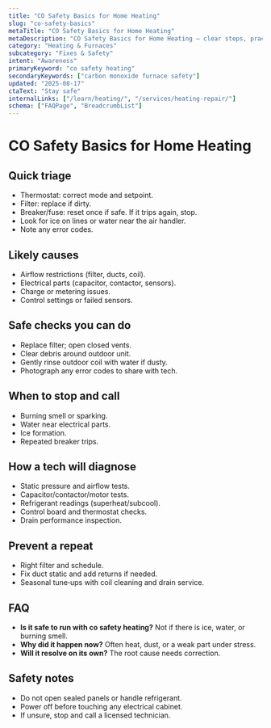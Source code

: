 ```yaml
---
title: "CO Safety Basics for Home Heating"
slug: "co-safety-basics"
metaTitle: "CO Safety Basics for Home Heating"
metaDescription: "CO Safety Basics for Home Heating — clear steps, practical detail, and when to call a pro in North Texas."
category: "Heating & Furnaces"
subcategory: "Fixes & Safety"
intent: "Awareness"
primaryKeyword: "co safety heating"
secondaryKeywords: ["carbon monoxide furnace safety"]
updated: "2025-08-17"
ctaText: "Stay safe"
internalLinks: ["/learn/heating/", "/services/heating-repair/"]
schema: ["FAQPage", "BreadcrumbList"]
---
```


# CO Safety Basics for Home Heating



## Quick triage
- Thermostat: correct mode and setpoint.
- Filter: replace if dirty.
- Breaker/fuse: reset once if safe. If it trips again, stop.
- Look for ice on lines or water near the air handler.
- Note any error codes.


## Likely causes
- Airflow restrictions (filter, ducts, coil).
- Electrical parts (capacitor, contactor, sensors).
- Charge or metering issues.
- Control settings or failed sensors.


## Safe checks you can do
- Replace filter; open closed vents.
- Clear debris around outdoor unit.
- Gently rinse outdoor coil with water if dusty.
- Photograph any error codes to share with tech.


## When to stop and call
- Burning smell or sparking.
- Water near electrical parts.
- Ice formation.
- Repeated breaker trips.


## How a tech will diagnose
- Static pressure and airflow tests.
- Capacitor/contactor/motor tests.
- Refrigerant readings (superheat/subcool).
- Control board and thermostat checks.
- Drain performance inspection.


## Prevent a repeat
- Right filter and schedule.
- Fix duct static and add returns if needed.
- Seasonal tune‑ups with coil cleaning and drain service.


## FAQ
- **Is it safe to run with co safety heating?** Not if there is ice, water, or burning smell.
- **Why did it happen now?** Often heat, dust, or a weak part under stress.
- **Will it resolve on its own?** The root cause needs correction.


## Safety notes
- Do not open sealed panels or handle refrigerant.
- Power off before touching any electrical cabinet.
- If unsure, stop and call a licensed technician.
